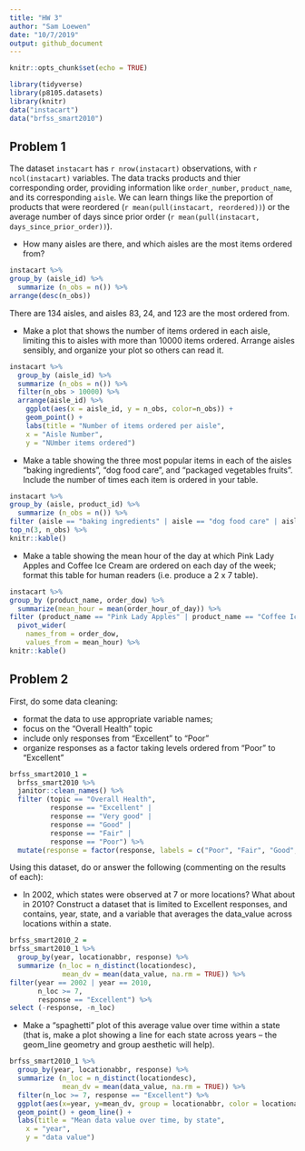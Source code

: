 ```yaml
---
title: "HW 3"
author: "Sam Loewen"
date: "10/7/2019"
output: github_document
---
```


```r
knitr::opts_chunk$set(echo = TRUE)

library(tidyverse)
library(p8105.datasets)
library(knitr)
data("instacart")
data("brfss_smart2010")

```
## Problem 1

The dataset `instacart` has `r nrow(instacart)` observations, with `r ncol(instacart)` variables. The data tracks products and thier corresponding order, providing information like `order_number`, `product_name`, and its corresponding `aisle`. We can learn things like the preportion of products that were reordered (`r mean(pull(instacart, reordered))`) or the average number of days since prior order (`r mean(pull(instacart, days_since_prior_order))`).


*   How many aisles are there, and which aisles are the most items ordered from?

```r
instacart %>% 
group_by (aisle_id) %>% 
  summarize (n_obs = n()) %>% 
arrange(desc(n_obs))
```
There are 134 aisles, and aisles 83, 24, and 123 are the most ordered from.

*   Make a plot that shows the number of items ordered in each aisle, limiting this to aisles with more than 10000 items ordered. Arrange aisles sensibly, and organize your plot so others can read it.

```r
instacart %>%
  group_by (aisle_id) %>% 
  summarize (n_obs = n()) %>% 
  filter(n_obs > 10000) %>% 
  arrange(aisle_id) %>% 
    ggplot(aes(x = aisle_id, y = n_obs, color=n_obs)) + 
    geom_point() +
    labs(title = "Number of items ordered per aisle", 
    x = "Aisle Number", 
    y = "NUmber items ordered")
```

*   Make a table showing the three most popular items in each of the aisles “baking ingredients”, “dog food care”, and “packaged vegetables fruits”. Include the number of times each item is ordered in your table.

```r
instacart %>% 
group_by (aisle, product_id) %>% 
  summarize (n_obs = n()) %>% 
filter (aisle == "baking ingredients" | aisle == "dog food care" | aisle == "packaged vegetables fruits") %>% 
top_n(3, n_obs) %>% 
knitr::kable()
```


*   Make a table showing the mean hour of the day at which Pink Lady Apples and Coffee Ice Cream are ordered on each day of the week; format this table for human readers (i.e. produce a 2 x 7 table).


```r
instacart %>% 
group_by (product_name, order_dow) %>%
  summarize(mean_hour = mean(order_hour_of_day)) %>% 
filter (product_name == "Pink Lady Apples" | product_name == "Coffee Ice Cream") %>%
  pivot_wider(
    names_from = order_dow,
    values_from = mean_hour) %>% 
knitr::kable()  
```


## Problem 2

First, do some data cleaning: 

*   format the data to use appropriate variable names;
*   focus on the “Overall Health” topic
*   include only responses from “Excellent” to “Poor”
*   organize responses as a factor taking levels ordered from “Poor” to “Excellent”

```r
brfss_smart2010_1 =
  brfss_smart2010 %>% 
  janitor::clean_names() %>% 
  filter (topic == "Overall Health",
          response == "Excellent" | 
          response == "Very good" | 
          response == "Good" | 
          response == "Fair" |
          response == "Poor") %>% 
  mutate(response = factor(response, labels = c("Poor", "Fair", "Good", "Very Good", "Excellent")))

```

Using this dataset, do or answer the following (commenting on the results of each):

*   In 2002, which states were observed at 7 or more locations? What about in 2010?
Construct a dataset that is limited to Excellent responses, and contains, year, state, and a variable that averages the data_value across locations within a state.


```r
brfss_smart2010_2 = 
brfss_smart2010_1 %>% 
  group_by(year, locationabbr, response) %>% 
  summarize (n_loc = n_distinct(locationdesc),
             mean_dv = mean(data_value, na.rm = TRUE)) %>% 
filter(year == 2002 | year == 2010,
       n_loc >= 7,
       response == "Excellent") %>% 
select (-response, -n_loc)
```


*   Make a “spaghetti” plot of this average value over time within a state (that is, make a plot showing a line for each state across years – the geom_line geometry and group aesthetic will help).

```r
brfss_smart2010_1 %>% 
  group_by(year, locationabbr, response) %>% 
  summarize (n_loc = n_distinct(locationdesc),
             mean_dv = mean(data_value, na.rm = TRUE)) %>% 
  filter(n_loc >= 7, response == "Excellent") %>% 
  ggplot(aes(x=year, y=mean_dv, group = locationabbr, color = locationabbr)) + 
  geom_point() + geom_line() +
  labs(title = "Mean data value over time, by state", 
    x = "year", 
    y = "data value")
```

